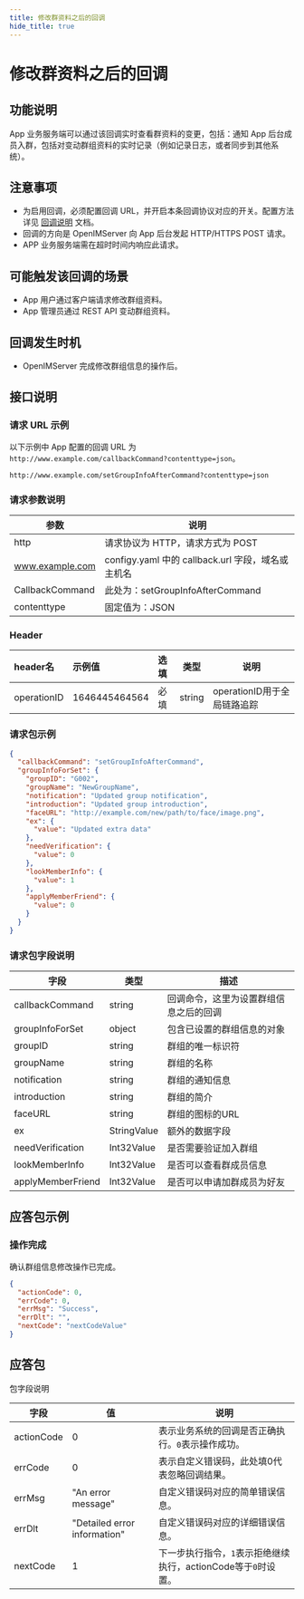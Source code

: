```yaml
---
title: 修改群资料之后的回调
hide_title: true
---
```


# 修改群资料之后的回调

## 功能说明
App 业务服务端可以通过该回调实时查看群资料的变更，包括：通知 App 后台成员入群，包括对变动群组资料的实时记录（例如记录日志，或者同步到其他系统）。

## 注意事项
- 为启用回调，必须配置回调 URL，并开启本条回调协议对应的开关。配置方法详见 [回调说明](../introduction) 文档。
- 回调的方向是 OpenIMServer 向 App 后台发起 HTTP/HTTPS POST 请求。
- APP 业务服务端需在超时时间内响应此请求。

## 可能触发该回调的场景
- App 用户通过客户端请求修改群组资料。
- App 管理员通过 REST API 变动群组资料。

## 回调发生时机
- OpenIMServer 完成修改群组信息的操作后。

## 接口说明

### 请求 URL 示例
以下示例中 App 配置的回调 URL 为 `http://www.example.com/callbackCommand?contenttype=json`。
```plaintext
http://www.example.com/setGroupInfoAfterCommand?contenttype=json
```

### 请求参数说明

| 参数              | 说明                                            |
|-----------------|-----------------------------------------------|
| http            | 请求协议为 HTTP，请求方式为 POST                         |
| www.example.com | configy.yaml 中的 callback.url 字段，域名或主机名                                       |
| CallbackCommand | 此处为：setGroupInfoAfterCommand |
| contenttype     | 固定值为：JSON                                     |

### Header
| header名     | 示例值           | 选填  | 类型     | 说明                  |
|:------------|:--------------|:----|--------|---------------------|
| operationID | 1646445464564 | 必填  | string | operationID用于全局链路追踪 |

### 请求包示例
```json
{
  "callbackCommand": "setGroupInfoAfterCommand",
  "groupInfoForSet": {
    "groupID": "G002",
    "groupName": "NewGroupName",
    "notification": "Updated group notification",
    "introduction": "Updated group introduction",
    "faceURL": "http://example.com/new/path/to/face/image.png",
    "ex": {
      "value": "Updated extra data"
    },
    "needVerification": {
      "value": 0
    },
    "lookMemberInfo": {
      "value": 1
    },
    "applyMemberFriend": {
      "value": 0
    }
  }
}
```

### 请求包字段说明

| 字段                   | 类型       | 描述                                        |
|----------------------|------------|-------------------------------------------|
| callbackCommand      | string     | 回调命令，这里为设置群组信息之后的回调       |
| groupInfoForSet      | object     | 包含已设置的群组信息的对象                  |
| groupID              | string     | 群组的唯一标识符                           |
| groupName            | string     | 群组的名称                                 |
| notification         | string     | 群组的通知信息                             |
| introduction         | string     | 群组的简介                                 |
| faceURL              | string     | 群组的图标的URL                            |
| ex                   | StringValue| 额外的数据字段                             |
| needVerification     | Int32Value | 是否需要验证加入群组                       |
| lookMemberInfo       | Int32Value | 是否可以查看群成员信息                     |
| applyMemberFriend    | Int32Value | 是否可以申请加群成员为好友                 |

## 应答包示例

### 操作完成
确认群组信息修改操作已完成。

```json
{
  "actionCode": 0,
  "errCode": 0,
  "errMsg": "Success",
  "errDlt": "",
  "nextCode": "nextCodeValue"
}
```

## 应答包

包字段说明

| 字段         | 值                           | 说明                                       |
|-------------|------------------------------|------------------------------------------|
| actionCode  | 0                            | 表示业务系统的回调是否正确执行。`0`表示操作成功。     |
| errCode     | 0                            | 表示自定义错误码，此处填0代表忽略回调结果。|
| errMsg      | "An error message"           | 自定义错误码对应的简单错误信息。|
| errDlt      | "Detailed error information" | 自定义错误码对应的详细错误信息。|
| nextCode    | 1                            | 下一步执行指令，`1`表示拒绝继续执行，actionCode等于`0`时设置。|

